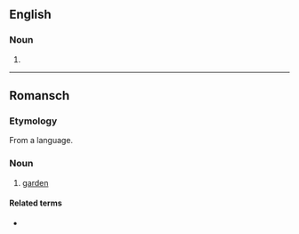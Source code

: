 ==English==
===Noun===
{{infl|en|noun}}

# {{obsolete spelling of|[[curtain]]}}

----

==Romansch==

===Etymology===
From a {{etyl|gem|rm}} language.

===Noun===
{{rm-noun|m}}

# [[garden]]

====Related terms====
* {{l|rm|iert}} {{qualifier|a fruit or vegetable garden}}